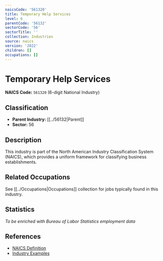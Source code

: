 ```yaml
---
naicsCode: '561320'
title: Temporary Help Services
level: 6
parentCode: '56132'
sectorCode: '56'
sectorTitle: ''
collection: Industries
source: naics
version: '2022'
children: []
occupations: []
---
```

# Temporary Help Services

**NAICS Code:** `561320` (6-digit National Industry)

## Classification

- **Parent Industry:** [[../56132|Parent]]
- **Sector:** 56

## Description

This industry is part of the North American Industry Classification System (NAICS), which provides a uniform framework for classifying business establishments.

## Related Occupations

See [[../Occupations|Occupations]] collection for jobs typically found in this industry.

## Statistics

*To be enriched with Bureau of Labor Statistics employment data*

## References

- [NAICS Definition](https://www.census.gov/naics/)
- [Industry Examples](https://www.census.gov/naics/2022NAICS/)
